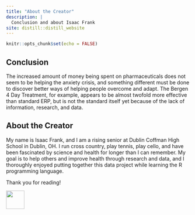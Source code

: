 ```yaml
---
title: "About the Creator"
description: |
  Conclusion and about Isaac Frank
site: distill::distill_website
---
```


```r
knitr::opts_chunk$set(echo = FALSE)
```

## Conclusion
The increased amount of money being spent on pharmaceuticals does not
seem to be helping the anxiety crisis, and something different must be
done to discover better ways of helping people overcome and adapt.
The Bergen 4 Day Treatment, for example, appears to be almost twofold 
more effective than standard ERP, but is not the standard itself yet
because of the lack of information, research, and data.



## About the Creator
My name is Isaac Frank, and I am a rising senior at Dublin Coffman High
School in Dublin, OH. I run cross country, play tennis, play cello, and
have been fascinated by science and health for longer than I can remember. 
My goal is to help others and improve health through research and data,
and I thoroughly enjoyed putting together this data project while 
learning the R programming language.

Thank you for reading!

![](IMG_4338.jpg){width=50}

